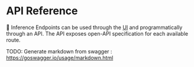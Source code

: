 # API Reference

🤗 Inference Endpoints can be used through the [UI](https://ui.endpoints.huggingface.co/endpoints) and programmatically through an API.
The API exposes open-API specification for each available route. 


TODO: Generate markdown from swagger : https://goswagger.io/usage/markdown.html